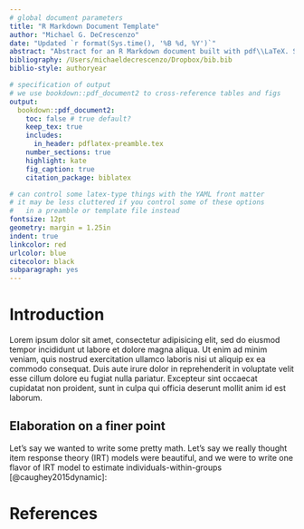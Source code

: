 ```yaml
---
# global document parameters
title: "R Markdown Document Template"
author: "Michael G. DeCrescenzo"
date: "Updated `r format(Sys.time(), '%B %d, %Y')`"
abstract: "Abstract for an R Markdown document built with pdf\\LaTeX. Styles are similar to the pdf\\LaTeX\\ template. We additionally control title styles using `{titling}`. Many stylistic options are currently controlled globally by the main file's `YAML` header when they could probably be contained within an `include-header` argument in an `_output.yml` file."
bibliography: /Users/michaeldecrescenzo/Dropbox/bib.bib
biblio-style: authoryear

# specification of output
# we use bookdown::pdf_document2 to cross-reference tables and figs
output: 
  bookdown::pdf_document2: 
    toc: false # true default?
    keep_tex: true
    includes: 
      in_header: pdflatex-preamble.tex
    number_sections: true
    highlight: kate
    fig_caption: true
    citation_package: biblatex

# can control some latex-type things with the YAML front matter
# it may be less cluttered if you control some of these options 
#   in a preamble or template file instead
fontsize: 12pt
geometry: margin = 1.25in
indent: true
linkcolor: red 
urlcolor: blue 
citecolor: black
subparagraph: yes
---
```


# Introduction

Lorem ipsum dolor sit amet, consectetur adipisicing elit, sed do eiusmod
tempor incididunt ut labore et dolore magna aliqua. Ut enim ad minim veniam,
quis nostrud exercitation ullamco laboris nisi ut aliquip ex ea commodo
consequat. Duis aute irure dolor in reprehenderit in voluptate velit esse
cillum dolore eu fugiat nulla pariatur. Excepteur sint occaecat cupidatat non
proident, sunt in culpa qui officia deserunt mollit anim id est laborum.


## Elaboration on a finer point 

Let's say we wanted to write some pretty math. Let's say we really thought item response theory (IRT) models were beautiful, and we were to write one flavor of IRT model to estimate individuals-within-groups [@caughey2015dynamic]:

\begin{align}
  \mathrm{Pr}\left( y_{ij} = 1 \right)
  &=
  \Phi \left[
    \beta_{j} \left( \theta_{i} - \alpha_{j} \right)
  \right] \\
  \theta_{i} &\sim \mathrm{Normal}\left(\bar{\theta}_{g[i]}, \sigma_{g[i]} \right)
\end{align}



<!-- \newpage -->

# References
